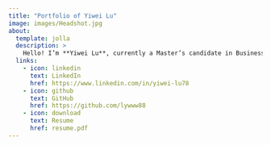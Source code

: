 ```yaml
---
title: "Portfolio of Yiwei Lu"
image: images/Headshot.jpg
about:
  template: jolla
  description: >
    Hello! I’m **Yiwei Lu**, currently a Master’s candidate in Business Analytics at UC Irvine. I enjoy transforming complex datasets into clear, actionable insights that help organizations make smarter decisions. Outside of work, I spend time exploring new machine learning techniques, building dashboards, snowboarding, and biking around Southern California.
  links:
    - icon: linkedin
      text: LinkedIn
      href: https://www.linkedin.com/in/yiwei-lu78
    - icon: github
      text: GitHub
      href: https://github.com/lywww88
    - icon: download
      text: Resume
      href: resume.pdf
---
```

